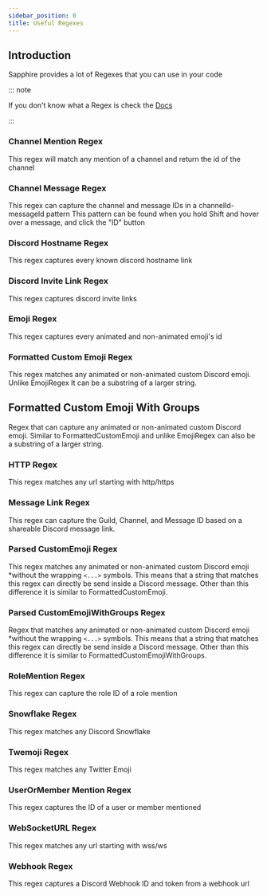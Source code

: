 ```yaml
---
sidebar_position: 0
title: Useful Regexes
---
```


## Introduction
Sapphire provides a lot of Regexes that you can use in your code

::: note

If you don't know what a Regex is check the [Docs](https://developer.mozilla.org/en-US/docs/Web/JavaScript/Guide/Regular_Expressions)

:::

### Channel Mention Regex
This regex will match any mention of a channel and return the id of the channel

### Channel Message Regex
This regex can capture the channel and message IDs in a channelId-messageId pattern This pattern can be found when you
hold Shift and hover over a message, and click the "ID" button

### Discord Hostname Regex
This regex captures every known discord hostname link

### Discord Invite Link Regex
This regex captures discord invite links

### Emoji Regex
This regex captures every animated and non-animated emoji's id

### Formatted Custom Emoji Regex
This regex matches any animated or non-animated custom Discord emoji. Unlike EmojiRegex It can be a
substring of a larger string.

## Formatted Custom Emoji With Groups
Regex that can capture any animated or non-animated custom Discord emoji. Similar to FormattedCustomEmoji and unlike EmojiRegex
can also be a substring of a larger string.

### HTTP Regex
This regex matches any url starting with http/https

### Message Link Regex
This regex can capture the Guild, Channel, and Message ID based on a shareable Discord message link.

### Parsed CustomEmoji Regex
This regex matches any animated or non-animated custom Discord emoji *without the wrapping `<...>` symbols. This means that
a string that matches this regex can directly be send inside a Discord message. Other than this difference it is similar
to FormattedCustomEmoji.

### Parsed CustomEmojiWithGroups Regex
Regex that matches any animated or non-animated custom Discord emoji *without the wrapping `<...>` symbols. This means that
a string that matches this regex can directly be send inside a Discord message. Other than this difference it is similar
to FormattedCustomEmojiWithGroups.

### RoleMention Regex
This regex can capture the role ID of a role mention

### Snowflake Regex
This regex matches any Discord Snowflake

### Twemoji Regex
This regex matches any Twitter Emoji

### UserOrMember Mention Regex
This regex captures the ID of a user or member mentioned

### WebSocketURL Regex
This regex matches any url starting with wss/ws

### Webhook Regex
This regex captures a Discord Webhook ID and token from a webhook url
